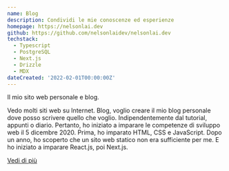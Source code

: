 ```yaml
---
name: Blog
description: Condividi le mie conoscenze ed esperienze
homepage: https://nelsonlai.dev
github: https://github.com/nelsonlaidev/nelsonlai.dev
techstack:
  - Typescript
  - PostgreSQL
  - Next.js
  - Drizzle
  - MDX
dateCreated: '2022-02-01T00:00:00Z'
---
```


Il mio sito web personale e blog.

Vedo molti siti web su Internet. Blog, voglio creare il mio blog personale dove posso scrivere quello che voglio. Indipendentemente dal tutorial, appunti o diario. Pertanto, ho iniziato a imparare le competenze di sviluppo web il 5 dicembre 2020. Prima, ho imparato HTML, CSS e JavaScript. Dopo un anno, ho scoperto che un sito web statico non era sufficiente per me. E ho iniziato a imparare React.js, poi Next.js.

[Vedi di più](/about)
